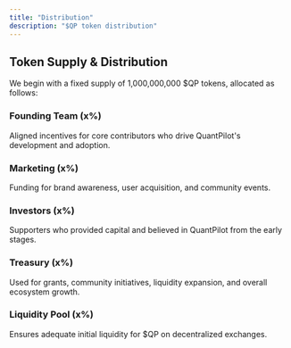 ```yaml
---
title: "Distribution"
description: "$QP token distribution"
---
```


## Token Supply & Distribution

We begin with a fixed supply of 1,000,000,000 $QP tokens, allocated as follows:

### Founding Team (x%)

Aligned incentives for core contributors who drive QuantPilot's development and adoption.

### Marketing (x%)

Funding for brand awareness, user acquisition, and community events.

### Investors (x%)

Supporters who provided capital and believed in QuantPilot from the early stages.

### Treasury (x%)

Used for grants, community initiatives, liquidity expansion, and overall ecosystem growth.

### Liquidity Pool (x%)

Ensures adequate initial liquidity for $QP on decentralized exchanges.